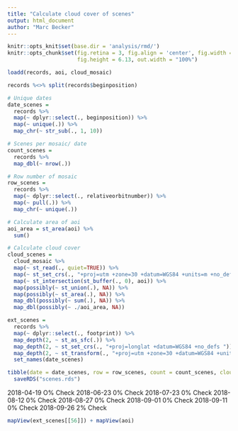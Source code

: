```yaml
---
title: "Calculate cloud cover of scenes"
output: html_document
author: "Marc Becker"
---
```


```r
knitr::opts_knit$set(base.dir = 'analysis/rmd/')
knitr::opts_chunk$set(fig.retina = 3, fig.align = 'center', fig.width = 6.93, 
                      fig.height = 6.13, out.width = "100%")

loadd(records, aoi, cloud_mosaic)
```

```r
records %<>% split(records$beginposition)

# Unique dates
date_scenes =  
  records %>%
  map(~ dplyr::select(., beginposition)) %>%
  map(~ unique(.)) %>%
  map_chr(~ str_sub(., 1, 10))

# Scenes per mosaic/ date
count_scenes =
  records %>%
  map_dbl(~ nrow(.))

# Row number of mosaic
row_scenes =
  records %>%
  map(~ dplyr::select(., relativeorbitnumber)) %>%
  map(~ pull(.)) %>%
  map_chr(~ unique(.))

# Calculate area of aoi
aoi_area = st_area(aoi) %>%
  sum()

# Calculate cloud cover
cloud_scenes =
  cloud_mosaic %>%
  map(~ st_read(., quiet=TRUE)) %>%
  map(~ st_set_crs(., "+proj=utm +zone=30 +datum=WGS84 +units=m +no_defs")) %>%
  map(~ st_intersection(st_buffer(., 0), aoi)) %>%
  map(possibly(~ st_union(.), NA)) %>%
  map(possibly(~ st_area(.), NA)) %>%
  map_dbl(possibly(~ sum(.), NA)) %>%
  map_dbl(possibly(~ ./aoi_area, NA))

ext_scenes =
  records %>%
  map(~ dplyr::select(., footprint)) %>%
  map_depth(2, ~ st_as_sfc(.)) %>%
  map_depth(2, ~ st_set_crs(., "+proj=longlat +datum=WGS84 +no_defs ")) %>%
  map_depth(2, ~ st_transform(., "+proj=utm +zone=30 +datum=WGS84 +units=m +no_defs")) %>%
  set_names(date_scenes)
```

```r
tibble(date = date_scenes, row = row_scenes, count = count_scenes, clouds = cloud_scenes) %>%
  saveRDS("scenes.rds")
```

2018-04-19 O% Check
2018-06-23 0% Check
2018-07-23 0% Check
2018-08-12 0% Check
2018-08-27 0% Check
2018-09-01 0% Check
2018-09-11 0% Check
2018-09-26 2% Check

```r
mapView(ext_scenes[[56]]) + mapView(aoi)
```
